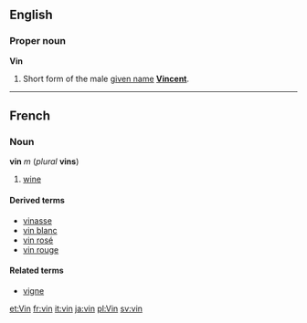 ==English==
===Proper noun===
'''Vin'''

#Short form of the male [[given name]] '''[[Vincent]]'''.

----
==French==
===Noun===
'''vin''' ''m'' (''plural'' '''vins''')

#[[wine]]

====Derived terms====
*[[vinasse]]
*[[vin blanc]]
*[[vin rosé]]
*[[vin rouge]]

====Related terms====
*[[vigne]]

[[et:Vin]]
[[fr:vin]]
[[it:vin]]
[[ja:vin]]
[[pl:Vin]]
[[sv:vin]]